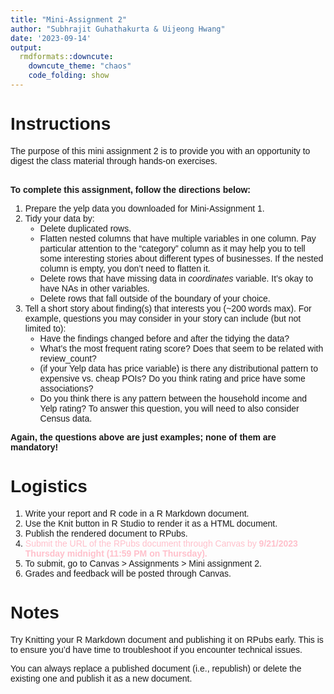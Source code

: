 ```yaml
---
title: "Mini-Assignment 2"
author: "Subhrajit Guhathakurta & Uijeong Hwang"
date: '2023-09-14'
output:
  rmdformats::downcute:
    downcute_theme: "chaos"
    code_folding: show
---
```


<style type="text/css">
  body{
  font-family: Arial;
  }
</style>

# Instructions
The purpose of this mini assignment 2 is to provide you with an opportunity to digest the class material through hands-on exercises. 
<br><br>

**To complete this assignment, follow the directions below:**  

1. Prepare the yelp data you downloaded for Mini-Assignment 1.
2. Tidy your data by:
   * Delete duplicated rows.
   * Flatten nested columns that have multiple variables in one column. Pay particular attention to the “category” column as it may help you to tell some interesting stories about different types of businesses. If the nested column is empty, you don't need to flatten it.
    * Delete rows that have missing data in *coordinates* variable. It's okay to have NAs in other variables.
    * Delete rows that fall outside of the boundary of your choice.
3. Tell a short story about finding(s) that interests you (~200 words max). For example, questions you may consider in your story can include (but not limited to):
   * Have the findings changed before and after the tidying the data?
   * What's the most frequent rating score? Does that seem to be related with review_count?
   * (if your Yelp data has price variable) is there any distributional pattern to expensive vs. cheap POIs? Do you think rating and price have some associations?
   * Do you think there is any pattern between the household income and Yelp rating? To answer this question, you will need to also consider Census data. 
  
**Again, the questions above are just examples; none of them are mandatory!**


# Logistics
1. Write your report and R code in a R Markdown document. 
2. Use the Knit button in R Studio to render it as a HTML document.
3. Publish the rendered document to RPubs.
4. <font color="pink">Submit the URL of the RPubs document through Canvas by **9/21/2023 Thursday midnight (11:59 PM on Thursday).** </font>
5. To submit, go to Canvas > Assignments > Mini assignment 2.
6. Grades and feedback will be posted through Canvas.



    
# Notes
Try Knitting your R Markdown document and publishing it on RPubs early. This is to ensure you'd have time to troubleshoot if you encounter technical issues.

You can always replace a published document (i.e., republish) or delete the existing one and publish it as a new document. 